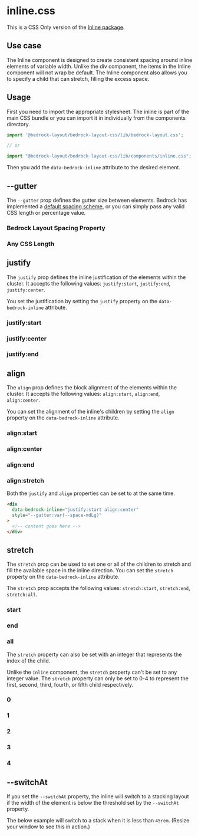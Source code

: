 

<Meta title="CSS Only/inline.css" />

# inline.css

This is a CSS Only version of the [Inline package](/?path=/docs/components-inline--api).

## Use case

The Inline component is designed to create consistent spacing around inline elements of variable width. Unlike the div component,
the items in the Inline component will not wrap be default. The Inline component also allows you to specify a child that can stretch, filling the excess space.

## Usage

First you need to import the appropriate stylesheet. The inline is part of the main CSS bundle or you can import it in individually from the components directory.

```javascript
import '@bedrock-layout/bedrock-layout-css/lib/bedrock-layout.css';

// or

import "@bedrock-layout/bedrock-layout-css/lib/components/inline.css";
```

Then you add the `data-bedrock-inline` attribute to the desired element.

## --gutter

The `--gutter` prop defines the gutter size between elements. Bedrock has implemented a [default spacing scheme](css-only-components-spacing-properties-css--page), or you can simply pass any valid CSS length or percentage value.

<Canvas withSource="open">
  <Story name="--gutter">
    <h3>Bedrock Layout Spacing Property</h3>
    <div data-bedrock-inline style={{ "--gutter": "var(--space-md)" }}>
      <Box />
      <Box />
      <Box />
      <Box />
    </div>
    <h3>Any CSS Length</h3>
    <div data-bedrock-inline style={{ "--gutter": "2rem" }}>
      <Box />
      <Box />
      <Box />
      <Box />
    </div>
  </Story>
</Canvas>

## justify

The `justify` prop defines the inline justification of the elements within the cluster. It accepts the following values: `justify:start`, `justify:end`, `justify:center`.

You set the justification by setting the `justify` property on the `data-bedrock-inline` attribute.

<Canvas withSource="open">
  <Story name="justify">
    <h3>justify:start</h3>
    <div data-bedrock-inline="justify:start" style={{ "--gutter": "2rem" }}>
      <Box />
      <Box />
      <Box />
      <Box />
    </div>
    <h3>justify:center</h3>
    <div data-bedrock-inline="justify:center" style={{ "--gutter": "2rem" }}>
      <Box />
      <Box />
      <Box />
      <Box />
    </div>
    <h3>justify:end</h3>
    <div data-bedrock-inline="justify:end" style={{ "--gutter": "2rem" }}>
      <Box />
      <Box />
      <Box />
      <Box />
    </div>
  </Story>
</Canvas>

## align

The `align` prop defines the block alignment of the elements within the cluster. It accepts the following values: `align:start`, `align:end`, `align:center`.

You can set the alignment of the inline's children by setting the `align` property on the `data-bedrock-inline` attribute.

<Canvas withSource="open">
  <Story name="align">
    <h3>align:start</h3>
    <div data-bedrock-inline="align:start" style={{ "--gutter": "2rem" }}>
      <Box style={{ height: 200 }} />
      <Box />
      <Box />
      <Box />
    </div>
    <h3>align:center</h3>
    <div data-bedrock-inline="align:center" style={{ "--gutter": "2rem" }}>
      <Box style={{ height: 200 }} />
      <Box />
      <Box />
      <Box />
    </div>
    <h3>align:end</h3>
    <div data-bedrock-inline="align:end" style={{ "--gutter": "2rem" }}>
      <Box style={{ height: 200 }} />
      <Box />
      <Box />
      <Box />
    </div>
    <h3>align:stretch</h3>
    <div data-bedrock-inline="align:stretch" style={{ "--gutter": "2rem" }}>
      <Box style={{ height: 200 }} />
      <Box />
      <Box />
      <Box />
    </div>
  </Story>
</Canvas>

Both the `justify` and `align` properties can be set to at the same time.

```html
<div
  data-bedrock-inline="justify:start align:center"
  style="--gutter:var(--space-mdLg)"
>
  <!-- content goes here -->
</div>
```

## stretch

The `stretch` prop can be used to set one or all of the children to stretch and fill the available space in the inline direction. You can set the `stretch` property on the `data-bedrock-inline` attribute.

The `stretch` prop accepts the following values: `stretch:start`, `stretch:end`, `stretch:all`.

<Canvas withSource="open">
  <Story name="stretch">
    <h3>start</h3>
    <div data-bedrock-inline="stretch:start" style={{ "--gutter": "2rem" }}>
      <Box />
      <Box />
      <Box />
      <Box />
    </div>
    <h3>end</h3>
    <div data-bedrock-inline="stretch:end" style={{ "--gutter": "2rem" }}>
      <Box />
      <Box />
      <Box />
      <Box />
    </div>
    <h3>all</h3>
    <div data-bedrock-inline="stretch:all" style={{ "--gutter": "2rem" }}>
      <Box />
      <Box />
      <Box />
      <Box />
    </div>
  </Story>
</Canvas>

The `stretch` property can also be set with an integer that represents the index of the child.

Unlike the `Inline` component, the `stretch` property can't be set to any integer value. The `stretch` property can only be set to 0-4 to represent the first, second, third, fourth, or fifth child respectively.

<Canvas withSource="open">
  <Story name="stretch:index">
    <h3>0</h3>
    <div data-bedrock-inline="stretch:0" style={{ "--gutter": "2rem" }}>
      <Box />
      <Box />
      <Box />
      <Box />
      <Box />
    </div>
    <h3>1</h3>
    <div data-bedrock-inline="stretch:1" style={{ "--gutter": "2rem" }}>
      <Box />
      <Box />
      <Box />
      <Box />
      <Box />
    </div>
    <h3>2</h3>
    <div data-bedrock-inline="stretch:2" style={{ "--gutter": "2rem" }}>
      <Box />
      <Box />
      <Box />
      <Box />
      <Box />
    </div>
    <h3>3</h3>
    <div data-bedrock-inline="stretch:3" style={{ "--gutter": "2rem" }}>
      <Box />
      <Box />
      <Box />
      <Box />
      <Box />
    </div>
    <h3>4</h3>
    <div data-bedrock-inline="stretch:4" style={{ "--gutter": "2rem" }}>
      <Box />
      <Box />
      <Box />
      <Box />
      <Box />
    </div>
  </Story>
</Canvas>

## --switchAt

If you set the `--switchAt` property, the inline will switch to a stacking layout if the width of the element is below the threshold set by the `--switchAt` property.

The below example will switch to a stack when it is less than `45rem`. (Resize your window to see this in action.)

<Canvas withSource="open">
  <Story name="--switchAt">
    <div
      data-bedrock-inline
      style={{ "--switchAt": "45rem", "--gutter": "2rem" }}
    >
      <Box style={{ minWidth: 100 }} />
      <Box style={{ minWidth: 100 }} />
      <Box style={{ minWidth: 100 }} />
      <Box style={{ minWidth: 100 }} />
    </div>
  </Story>
</Canvas>
